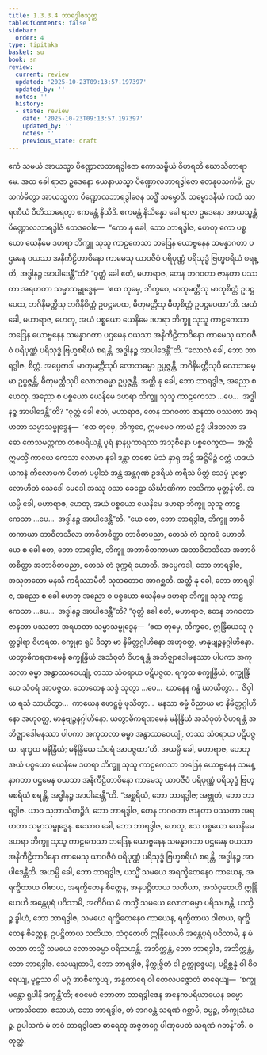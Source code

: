 ```yaml
---
title: 1.3.3.4 ဘာရဒွါဇသုတ္တ
tableOfContents: false
sidebar:
  order: 4
type: tipitaka
basket: su
book: sn
review:
  current: review
  updated: '2025-10-23T09:13:57.197397'
  updated_by: ''
  notes: ''
  history:
  - state: review
    date: '2025-10-23T09:13:57.197397'
    updated_by: ''
    notes: ''
    previous_state: draft
---
```



<ReviewStatus review={frontmatter.review} showDetails={true} />

<HypothesisAnnotation frontmatter={frontmatter} />

<DynamicBreadcrumb />

<Division number="127" book="sn" e="ch" v="18" p="298">

<Paragraph number="733" book="sn">
ဧကံ သမယံ အာယသ္မာ ပိဏ္ဍောလဘာရဒွါဇော ကောသမ္ဗိယံ ဝိဟရတိ ဃောသိတာရာမေ. အထ ခေါ ရာဇာ ဥဒေနော ယေနာယသ္မာ ပိဏ္ဍောလဘာရဒွါဇော တေနုပသင်္ကမိ; ဥပသင်္ကမိတွာ အာယသ္မတာ ပိဏ္ဍောလဘာရဒွါဇေန သဒ္ဓိံ သမ္မောဒိ. သမ္မောဒနီယံ ကထံ သာရဏီယံ ဝီတိသာရေတွာ ဧကမန္တံ နိသီဒိ. ဧကမန္တံ နိသိန္နော ခေါ ရာဇာ ဥဒေနော အာယသ္မန္တံ ပိဏ္ဍောလဘာရဒွါဇံ ဧတဒဝေါစ—  “ကော နု ခေါ, ဘော ဘာရဒွါဇ, ဟေတု ကော ပစ္စယော ယေနိမေ ဒဟရာ ဘိက္ခူ သုသူ ကာဠကေသာ ဘဒြေန ယောဗ္ဗနေန သမန္နာဂတာ ပဌမေန ဝယသာ အနိကီဠိတာဝိနော ကာမေသု ယာဝဇီဝံ ပရိပုဏ္ဏံ ပရိသုဒ္ဓံ ဗြဟ္မစရိယံ စရန္တိ, အဒ္ဓါနဉ္စ အာပါဒေန္တီ”တိ? “ဝုတ္တံ ခေါ ဧတံ, မဟာရာဇ, တေန ဘဂဝတာ ဇာနတာ ပဿတာ အရဟတာ သမ္မာသမ္ဗုဒ္ဓေန—  ‘ဧထ တုမှေ, ဘိက္ခဝေ, မာတုမတ္တီသု မာတုစိတ္တံ ဥပဋ္ဌပေထ, ဘဂိနိမတ္တီသု ဘဂိနိစိတ္တံ ဥပဋ္ဌပေထ, ဓီတုမတ္တီသု ဓီတုစိတ္တံ ဥပဋ္ဌပေထာ’တိ. အယံ ခေါ, မဟာရာဇ, ဟေတု, အယံ ပစ္စယော ယေနိမေ ဒဟရာ ဘိက္ခူ သုသူ ကာဠကေသာ ဘဒြေန ယောဗ္ဗနေန သမန္နာဂတာ ပဌမေန ဝယသာ အနိကီဠိတာဝိနော ကာမေသု ယာဝဇီဝံ ပရိပုဏ္ဏံ ပရိသုဒ္ဓံ ဗြဟ္မစရိယံ စရန္တိ, အဒ္ဓါနဉ္စ အာပါဒေန္တီ”တိ.
</Paragraph>

<Paragraph number="734" book="sn">
“လောလံ ခေါ, ဘော ဘာရဒွါဇ, စိတ္တံ. အပ္ပေကဒါ မာတုမတ္တီသုပိ လောဘဓမ္မာ ဥပ္ပဇ္ဇန္တိ, ဘဂိနိမတ္တီသုပိ လောဘဓမ္မာ ဥပ္ပဇ္ဇန္တိ, ဓီတုမတ္တီသုပိ လောဘဓမ္မာ ဥပ္ပဇ္ဇန္တိ. အတ္ထိ နု ခေါ, ဘော ဘာရဒွါဇ, အညော စ ဟေတု, အညော စ ပစ္စယော ယေနိမေ ဒဟရာ ဘိက္ခူ သုသူ ကာဠကေသာ …ပေ…  အဒ္ဓါနဉ္စ အာပါဒေန္တီ”တိ?
</Paragraph>

<Paragraph number="735" book="sn">
“ဝုတ္တံ ခေါ ဧတံ, မဟာရာဇ, တေန ဘဂဝတာ ဇာနတာ ပဿတာ အရဟတာ သမ္မာသမ္ဗုဒ္ဓေန—  ‘ဧထ တုမှေ, ဘိက္ခဝေ, ဣမမေဝ ကာယံ ဥဒ္ဓံ ပါဒတလာ အဓော ကေသမတ္ထကာ တစပရိယန္တံ ပူရံ နာနပ္ပကာရဿ အသုစိနော ပစ္စဝေက္ခထ—  အတ္ထိ ဣမသ္မိံ ကာယေ ကေသာ လောမာ နခါ ဒန္တာ တစော မံသံ နှာရု အဋ္ဌိ အဋ္ဌိမိဉ္ဇံ ဝက္ကံ ဟဒယံ ယကနံ ကိလောမကံ ပိဟကံ ပပ္ဖါသံ အန္တံ အန္တဂုဏံ ဥဒရိယံ ကရီသံ ပိတ္တံ သေမှံ ပုဗ္ဗော လောဟိတံ သေဒေါ မေဒေါ အဿု ဝသာ ခေဠော သိင်္ဃာဏိကာ လသိကာ မုတ္တန်’တိ. အယမ္ပိ ခေါ, မဟာရာဇ, ဟေတု, အယံ ပစ္စယော ယေနိမေ ဒဟရာ ဘိက္ခူ သုသူ ကာဠကေသာ …ပေ…  အဒ္ဓါနဉ္စ အာပါဒေန္တီ”တိ. “ယေ တေ, ဘော ဘာရဒွါဇ, ဘိက္ခူ ဘာဝိတကာယာ ဘာဝိတသီလာ ဘာဝိတစိတ္တာ ဘာဝိတပညာ, တေသံ တံ သုကရံ ဟောတိ. ယေ စ ခေါ တေ, ဘော ဘာရဒွါဇ, ဘိက္ခူ အဘာဝိတကာယာ အဘာဝိတသီလာ အဘာဝိတစိတ္တာ အဘာဝိတပညာ, တေသံ တံ ဒုက္ကရံ ဟောတိ. အပ္ပေကဒါ, ဘော ဘာရဒွါဇ, အသုဘတော မနသိ ကရိဿာမီတိ သုဘတောဝ အာဂစ္ဆတိ. အတ္ထိ နု ခေါ, ဘော ဘာရဒွါဇ, အညော စ ခေါ ဟေတု အညော စ ပစ္စယော ယေနိမေ ဒဟရာ ဘိက္ခူ သုသူ ကာဠကေသာ …ပေ…  အဒ္ဓါနဉ္စ အာပါဒေန္တီ”တိ?
</Paragraph>

<Paragraph number="736" book="sn">
“ဝုတ္တံ ခေါ ဧတံ, မဟာရာဇ, တေန ဘဂဝတာ ဇာနတာ ပဿတာ အရဟတာ သမ္မာသမ္ဗုဒ္ဓေန—  ‘ဧထ တုမှေ, ဘိက္ခဝေ, ဣန္ဒြိယေသု ဂုတ္တဒွါရာ ဝိဟရထ. စက္ခုနာ ရူပံ ဒိသွာ မာ နိမိတ္တဂ္ဂါဟိနော အဟုဝတ္ထ, မာနုဗျဉ္ဇနဂ္ဂါဟိနော. ယတွာဓိကရဏမေနံ စက္ခုန္ဒြိယံ အသံဝုတံ ဝိဟရန္တံ အဘိဇ္ဈာဒေါမနဿာ ပါပကာ အကုသလာ ဓမ္မာ အနွာဿဝေယျုံ, တဿ သံဝရာယ ပဋိပဇ္ဇထ. ရက္ခထ စက္ခုန္ဒြိယံ; စက္ခုန္ဒြိယေ သံဝရံ အာပဇ္ဇထ. သောတေန သဒ္ဒံ သုတွာ …ပေ…  ဃာနေန ဂန္ဓံ ဃာယိတွာ…  ဇိဝှါယ ရသံ သာယိတွာ…  ကာယေန ဖောဋ္ဌဗ္ဗံ ဖုသိတွာ…  မနသာ ဓမ္မံ ဝိညာယ မာ နိမိတ္တဂ္ဂါဟိနော အဟုဝတ္ထ, မာနုဗျဉ္ဇနဂ္ဂါဟိနော. ယတွာဓိကရဏမေနံ မနိန္ဒြိယံ အသံဝုတံ ဝိဟရန္တံ အဘိဇ္ဈာဒေါမနဿာ ပါပကာ အကုသလာ ဓမ္မာ အနွာဿဝေယျုံ, တဿ သံဝရာယ ပဋိပဇ္ဇထ. ရက္ခထ မနိန္ဒြိယံ; မနိန္ဒြိယေ သံဝရံ အာပဇ္ဇထာ’တိ. အယမ္ပိ ခေါ, မဟာရာဇ, ဟေတု အယံ ပစ္စယော ယေနိမေ ဒဟရာ ဘိက္ခူ သုသူ ကာဠကေသာ ဘဒြေန ယောဗ္ဗနေန သမန္နာဂတာ ပဌမေန ဝယသာ အနိကီဠိတာဝိနော ကာမေသု ယာဝဇီဝံ ပရိပုဏ္ဏံ ပရိသုဒ္ဓံ ဗြဟ္မစရိယံ စရန္တိ, အဒ္ဓါနဉ္စ အာပါဒေန္တီ”တိ.
</Paragraph>

<Paragraph number="737" book="sn">
“အစ္ဆရိယံ, ဘော ဘာရဒွါဇ; အဗ္ဘုတံ, ဘော ဘာရဒွါဇ. ယာဝ သုဘာသိတဉ္စိဒံ, ဘော ဘာရဒွါဇ, တေန ဘဂဝတာ ဇာနတာ ပဿတာ အရဟတာ သမ္မာသမ္ဗုဒ္ဓေန. ဧသောဝ ခေါ, ဘော ဘာရဒွါဇ, ဟေတု, ဧသ ပစ္စယော ယေနိမေ ဒဟရာ ဘိက္ခူ သုသူ ကာဠကေသာ ဘဒြေန ယောဗ္ဗနေန သမန္နာဂတာ ပဌမေန ဝယသာ အနိကီဠိတာဝိနော ကာမေသု ယာဝဇီဝံ ပရိပုဏ္ဏံ ပရိသုဒ္ဓံ ဗြဟ္မစရိယံ စရန္တိ, အဒ္ဓါနဉ္စ အာပါဒေန္တီတိ. အဟမ္ပိ ခေါ, ဘော ဘာရဒွါဇ, ယသ္မိံ သမယေ အရက္ခိတေနေဝ ကာယေန, အရက္ခိတာယ ဝါစာယ, အရက္ခိတေန စိတ္တေန, အနုပဋ္ဌိတာယ သတိယာ, အသံဝုတေဟိ ဣန္ဒြိယေဟိ အန္တေပုရံ ပဝိသာမိ, အတိဝိယ မံ တသ္မိံ သမယေ လောဘဓမ္မာ ပရိသဟန္တိ. ယသ္မိဉ္စ ခွါဟံ, ဘော ဘာရဒွါဇ, သမယေ ရက္ခိတေနေဝ ကာယေန, ရက္ခိတာယ ဝါစာယ, ရက္ခိတေန စိတ္တေန, ဥပဋ္ဌိတာယ သတိယာ, သံဝုတေဟိ ဣန္ဒြိယေဟိ အန္တေပုရံ ပဝိသာမိ, န မံ တထာ တသ္မိံ သမယေ လောဘဓမ္မာ ပရိသဟန္တိ. အဘိက္ကန္တံ, ဘော ဘာရဒွါဇ, အဘိက္ကန္တံ, ဘော ဘာရဒွါဇ. သေယျထာပိ, ဘော ဘာရဒွါဇ, နိက္ကုဇ္ဇိတံ ဝါ ဥက္ကုဇ္ဇေယျ, ပဋိစ္ဆန္နံ ဝါ ဝိဝရေယျ, မူဠှဿ ဝါ မဂ္ဂံ အာစိက္ခေယျ, အန္ဓကာရေ ဝါ တေလပဇ္ဇောတံ ဓာရေယျ—  ‘စက္ခုမန္တော ရူပါနိ ဒက္ခန္တီ’တိ; ဧဝမေဝံ ဘောတာ ဘာရဒွါဇေန အနေကပရိယာယေန ဓမ္မော ပကာသိတော. ဧသာဟံ, ဘော ဘာရဒွါဇ, တံ ဘဂဝန္တံ သရဏံ ဂစ္ဆာမိ, ဓမ္မဉ္စ, ဘိက္ခုသံဃဉ္စ. ဥပါသကံ မံ ဘဝံ ဘာရဒွါဇော ဓာရေတု အဇ္ဇတဂ္ဂေ ပါဏုပေတံ သရဏံ ဂတန်”တိ.

</Paragraph>
</Division>

<Paragraph number="738" type="center" book="sn">
စတုတ္ထံ.
</Paragraph>